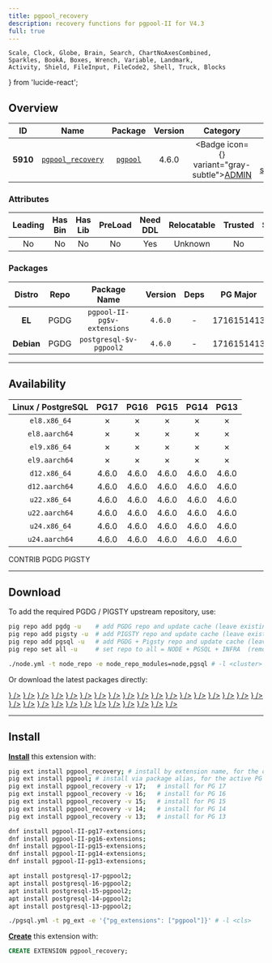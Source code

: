 ```yaml
---
title: pgpool_recovery
description: recovery functions for pgpool-II for V4.3
full: true
---
```


    Scale, Clock, Globe, Brain, Search, ChartNoAxesCombined,
    Sparkles, BookA, Boxes, Wrench, Variable, Landmark,
    Activity, Shield, FileInput, FileCode2, Shell, Truck, Blocks
} from 'lucide-react';

## Overview

| <TooltipIconButton tooltip="Extension unique identifier" side="top">ID</TooltipIconButton> | <TooltipIconButton tooltip="Extension name" side="top">Name</TooltipIconButton> | <TooltipIconButton tooltip="Package name for installation" side="top">Package</TooltipIconButton> | <TooltipIconButton tooltip="Latest available extension version" side="top">Version</TooltipIconButton> | <TooltipIconButton tooltip="Extension category" side="top">Category</TooltipIconButton> | <TooltipIconButton tooltip="Open source license" side="top">License</TooltipIconButton> | <TooltipIconButton tooltip="Programming language" side="top">Lang</TooltipIconButton> |
|:--------:|:--------:|:----------:|:--------------:|:---------------------------------------:|:------------------------------------------------------:|:----:|
| **5910** | [`pgpool_recovery`](https://pgpool.net/) | [`pgpool`](/ext/pgpool_adm) | 4.6.0 | <Badge icon={<Landmark />} variant="gray-subtle"><a href="/ext/admin" className="no-underline">ADMIN</a></Badge> | <a href="/ext/list/license#postgresql" className="no-underline"><Badge icon={<Scale />} variant="blue-subtle">PostgreSQL</Badge></a> | <a href="/ext/list/lang#c"><Badge icon={<FileCode2 />} variant="blue-subtle">C</Badge></a> |

### Attributes

| <TooltipIconButton tooltip="The Primary Leading extension in the Package" side="top">Leading</TooltipIconButton> | <TooltipIconButton tooltip="Contains binary utils" side="top">Has Bin</TooltipIconButton> | <TooltipIconButton tooltip="Contains .so shared library files" side="top">Has Lib</TooltipIconButton> | <TooltipIconButton tooltip="Requires preloading via shared_preload_libraries" side="top">PreLoad</TooltipIconButton> | <TooltipIconButton tooltip="Requires CREATE EXTENSION DDL command" side="top">Need DDL</TooltipIconButton> | <TooltipIconButton tooltip="Can be installed in any schema" side="top">Relocatable</TooltipIconButton> | <TooltipIconButton tooltip="Can be created by non-superuser" side="top">Trusted</TooltipIconButton> | <TooltipIconButton tooltip="Schemas used by this extension" side="top">Schemas</TooltipIconButton> |
|:-------:|:-------:|:-------:|:-------:|:--------:|:-----------:|:-------:|:-------:|
| No | No | No | No | Yes | Unknown | No | - |

### Packages

| <TooltipIconButton tooltip="Linux distribution family, EL or Debian" side="top">Distro</TooltipIconButton> | <TooltipIconButton tooltip="Package repository" side="top">Repo</TooltipIconButton> | <TooltipIconButton tooltip="The RPM/DEB Package Name Pattern (replace $v with real pg major)" side="top">Package Name</TooltipIconButton> | <TooltipIconButton tooltip="Latest package version" side="top">Version</TooltipIconButton> | <TooltipIconButton tooltip="RPM/DEB Package dependencies" side="top">Deps</TooltipIconButton> | <TooltipIconButton tooltip="Available in these PostgreSQL Major Versions" side="top">PG Major</TooltipIconButton> |
|:----------:|:--------:|:------------------------:|:-----------:|:------------:|:------------------:|
|   **EL**   | <Badge variant="blue-subtle"><span className="font-bold">PGDG</span></Badge> | `pgpool-II-pg$v-extensions` | `4.6.0` | - | <Badge variant="green-subtle">17</Badge><Badge variant="green-subtle">16</Badge><Badge variant="green-subtle">15</Badge><Badge variant="green-subtle">14</Badge><Badge variant="green-subtle">13</Badge> |
| **Debian** | <Badge variant="blue-subtle"><span className="font-bold">PGDG</span></Badge> | `postgresql-$v-pgpool2` | `4.6.0` | - | <Badge variant="green-subtle">17</Badge><Badge variant="green-subtle">16</Badge><Badge variant="green-subtle">15</Badge><Badge variant="green-subtle">14</Badge><Badge variant="green-subtle">13</Badge> |



------

## Availability

| <TooltipIconButton tooltip="Linux Distro Arch / PostgreSQL Major Version" side="top">Linux / PostgreSQL </TooltipIconButton> | **PG17** | **PG16** | **PG15** | **PG14** | **PG13** |
|:-----:|:-----:|:-----:|:-----:|:-----:|:-----:|
| `el8.x86_64` | <Badge variant="red-subtle">✗</Badge> | <Badge variant="red-subtle">✗</Badge> | <Badge variant="red-subtle">✗</Badge> | <Badge variant="red-subtle">✗</Badge> | <Badge variant="red-subtle">✗</Badge> |
| `el8.aarch64` | <Badge variant="red-subtle">✗</Badge> | <Badge variant="red-subtle">✗</Badge> | <Badge variant="red-subtle">✗</Badge> | <Badge variant="red-subtle">✗</Badge> | <Badge variant="red-subtle">✗</Badge> |
| `el9.x86_64` | <Badge variant="red-subtle">✗</Badge> | <Badge variant="red-subtle">✗</Badge> | <Badge variant="red-subtle">✗</Badge> | <Badge variant="red-subtle">✗</Badge> | <Badge variant="red-subtle">✗</Badge> |
| `el9.aarch64` | <Badge variant="red-subtle">✗</Badge> | <Badge variant="red-subtle">✗</Badge> | <Badge variant="red-subtle">✗</Badge> | <Badge variant="red-subtle">✗</Badge> | <Badge variant="red-subtle">✗</Badge> |
| `d12.x86_64` | <Badge variant="blue-subtle">4.6.0</Badge> | <Badge variant="blue-subtle">4.6.0</Badge> | <Badge variant="blue-subtle">4.6.0</Badge> | <Badge variant="blue-subtle">4.6.0</Badge> | <Badge variant="blue-subtle">4.6.0</Badge> |
| `d12.aarch64` | <Badge variant="blue-subtle">4.6.0</Badge> | <Badge variant="blue-subtle">4.6.0</Badge> | <Badge variant="blue-subtle">4.6.0</Badge> | <Badge variant="blue-subtle">4.6.0</Badge> | <Badge variant="blue-subtle">4.6.0</Badge> |
| `u22.x86_64` | <Badge variant="blue-subtle">4.6.0</Badge> | <Badge variant="blue-subtle">4.6.0</Badge> | <Badge variant="blue-subtle">4.6.0</Badge> | <Badge variant="blue-subtle">4.6.0</Badge> | <Badge variant="blue-subtle">4.6.0</Badge> |
| `u22.aarch64` | <Badge variant="blue-subtle">4.6.0</Badge> | <Badge variant="blue-subtle">4.6.0</Badge> | <Badge variant="blue-subtle">4.6.0</Badge> | <Badge variant="blue-subtle">4.6.0</Badge> | <Badge variant="blue-subtle">4.6.0</Badge> |
| `u24.x86_64` | <Badge variant="blue-subtle">4.6.0</Badge> | <Badge variant="blue-subtle">4.6.0</Badge> | <Badge variant="blue-subtle">4.6.0</Badge> | <Badge variant="blue-subtle">4.6.0</Badge> | <Badge variant="blue-subtle">4.6.0</Badge> |
| `u24.aarch64` | <Badge variant="blue-subtle">4.6.0</Badge> | <Badge variant="blue-subtle">4.6.0</Badge> | <Badge variant="blue-subtle">4.6.0</Badge> | <Badge variant="blue-subtle">4.6.0</Badge> | <Badge variant="blue-subtle">4.6.0</Badge> |

<Badge variant="green-subtle"><span className="font-black">CONTRIB</span></Badge> <Badge variant="blue-subtle"><span className="font-black">PGDG</span></Badge> <Badge variant="amber-subtle"><span className="font-black">PIGSTY</span></Badge>

------

## Download

To add the required PGDG / PIGSTY upstream repository, use:

```bash tab="pig"
pig repo add pgdg -u    # add PGDG repo and update cache (leave existing repos)
pig repo add pigsty -u  # add PIGSTY repo and update cache (leave existing repos)
pig repo add pgsql -u   # add PGDG + Pigsty repo and update cache (leave existing repos)
pig repo set all -u     # set repo to all = NODE + PGSQL + INFRA  (remove existing repos)
```
```bash tab="pigsty"
./node.yml -t node_repo -e node_repo_modules=node,pgsql # -l <cluster>
```

Or download the latest packages directly:

<Files>
    <Folder name="el8.x86_64">
    </Folder>
    <Folder name="el8.aarch64">
    </Folder>
    <Folder name="el9.x86_64">
    </Folder>
    <Folder name="el9.aarch64">
    </Folder>
    <Folder name="d12.x86_64">
        <a href="https://apt.postgresql.org/pub/repos/apt/pool/main/p/pgpool2/postgresql-17-pgpool2_4.6.0-2.pgdg120+2_arm64.deb"><File name="postgresql-17-pgpool2_4.6.0-2.pgdg120+2_arm64.deb" icon={<Box className="text-emerald-500" />} /></a>
        <a href="https://apt.postgresql.org/pub/repos/apt/pool/main/p/pgpool2/postgresql-16-pgpool2_4.6.0-2.pgdg120+2_arm64.deb"><File name="postgresql-16-pgpool2_4.6.0-2.pgdg120+2_arm64.deb" icon={<Box className="text-emerald-500" />} /></a>
        <a href="https://apt.postgresql.org/pub/repos/apt/pool/main/p/pgpool2/postgresql-15-pgpool2_4.6.0-2.pgdg120+2_arm64.deb"><File name="postgresql-15-pgpool2_4.6.0-2.pgdg120+2_arm64.deb" icon={<Box className="text-emerald-500" />} /></a>
        <a href="https://apt.postgresql.org/pub/repos/apt/pool/main/p/pgpool2/postgresql-14-pgpool2_4.6.0-2.pgdg120+2_arm64.deb"><File name="postgresql-14-pgpool2_4.6.0-2.pgdg120+2_arm64.deb" icon={<Box className="text-emerald-500" />} /></a>
        <a href="https://apt.postgresql.org/pub/repos/apt/pool/main/p/pgpool2/postgresql-13-pgpool2_4.6.0-2.pgdg120+2_arm64.deb"><File name="postgresql-13-pgpool2_4.6.0-2.pgdg120+2_arm64.deb" icon={<Box className="text-emerald-500" />} /></a>
    </Folder>
    <Folder name="d12.aarch64">
        <a href="https://apt.postgresql.org/pub/repos/apt/pool/main/p/pgpool2/postgresql-17-pgpool2_4.6.0-2.pgdg120+2_amd64.deb"><File name="postgresql-17-pgpool2_4.6.0-2.pgdg120+2_amd64.deb" icon={<Box className="text-orange-500" />} /></a>
        <a href="https://apt.postgresql.org/pub/repos/apt/pool/main/p/pgpool2/postgresql-16-pgpool2_4.6.0-2.pgdg120+2_amd64.deb"><File name="postgresql-16-pgpool2_4.6.0-2.pgdg120+2_amd64.deb" icon={<Box className="text-orange-500" />} /></a>
        <a href="https://apt.postgresql.org/pub/repos/apt/pool/main/p/pgpool2/postgresql-15-pgpool2_4.6.0-2.pgdg120+2_amd64.deb"><File name="postgresql-15-pgpool2_4.6.0-2.pgdg120+2_amd64.deb" icon={<Box className="text-orange-500" />} /></a>
        <a href="https://apt.postgresql.org/pub/repos/apt/pool/main/p/pgpool2/postgresql-14-pgpool2_4.6.0-2.pgdg120+2_amd64.deb"><File name="postgresql-14-pgpool2_4.6.0-2.pgdg120+2_amd64.deb" icon={<Box className="text-orange-500" />} /></a>
        <a href="https://apt.postgresql.org/pub/repos/apt/pool/main/p/pgpool2/postgresql-13-pgpool2_4.6.0-2.pgdg120+2_amd64.deb"><File name="postgresql-13-pgpool2_4.6.0-2.pgdg120+2_amd64.deb" icon={<Box className="text-orange-500" />} /></a>
    </Folder>
    <Folder name="u22.x86_64">
        <a href="https://apt.postgresql.org/pub/repos/apt/pool/main/p/pgpool2/postgresql-17-pgpool2_4.6.0-2.pgdg22.04+2_amd64.deb"><File name="postgresql-17-pgpool2_4.6.0-2.pgdg22.04+2_amd64.deb" icon={<Box className="text-emerald-500" />} /></a>
        <a href="https://apt.postgresql.org/pub/repos/apt/pool/main/p/pgpool2/postgresql-16-pgpool2_4.6.0-2.pgdg22.04+2_amd64.deb"><File name="postgresql-16-pgpool2_4.6.0-2.pgdg22.04+2_amd64.deb" icon={<Box className="text-emerald-500" />} /></a>
        <a href="https://apt.postgresql.org/pub/repos/apt/pool/main/p/pgpool2/postgresql-15-pgpool2_4.6.0-2.pgdg22.04+2_amd64.deb"><File name="postgresql-15-pgpool2_4.6.0-2.pgdg22.04+2_amd64.deb" icon={<Box className="text-emerald-500" />} /></a>
        <a href="https://apt.postgresql.org/pub/repos/apt/pool/main/p/pgpool2/postgresql-14-pgpool2_4.6.0-2.pgdg22.04+2_amd64.deb"><File name="postgresql-14-pgpool2_4.6.0-2.pgdg22.04+2_amd64.deb" icon={<Box className="text-emerald-500" />} /></a>
        <a href="https://apt.postgresql.org/pub/repos/apt/pool/main/p/pgpool2/postgresql-13-pgpool2_4.6.0-2.pgdg22.04+2_amd64.deb"><File name="postgresql-13-pgpool2_4.6.0-2.pgdg22.04+2_amd64.deb" icon={<Box className="text-emerald-500" />} /></a>
    </Folder>
    <Folder name="u22.aarch64">
        <a href="https://apt.postgresql.org/pub/repos/apt/pool/main/p/pgpool2/postgresql-17-pgpool2_4.6.0-2.pgdg22.04+2_arm64.deb"><File name="postgresql-17-pgpool2_4.6.0-2.pgdg22.04+2_arm64.deb" icon={<Box className="text-orange-500" />} /></a>
        <a href="https://apt.postgresql.org/pub/repos/apt/pool/main/p/pgpool2/postgresql-16-pgpool2_4.6.0-2.pgdg22.04+2_arm64.deb"><File name="postgresql-16-pgpool2_4.6.0-2.pgdg22.04+2_arm64.deb" icon={<Box className="text-orange-500" />} /></a>
        <a href="https://apt.postgresql.org/pub/repos/apt/pool/main/p/pgpool2/postgresql-15-pgpool2_4.6.0-2.pgdg22.04+2_arm64.deb"><File name="postgresql-15-pgpool2_4.6.0-2.pgdg22.04+2_arm64.deb" icon={<Box className="text-orange-500" />} /></a>
        <a href="https://apt.postgresql.org/pub/repos/apt/pool/main/p/pgpool2/postgresql-14-pgpool2_4.6.0-2.pgdg22.04+2_arm64.deb"><File name="postgresql-14-pgpool2_4.6.0-2.pgdg22.04+2_arm64.deb" icon={<Box className="text-orange-500" />} /></a>
        <a href="https://apt.postgresql.org/pub/repos/apt/pool/main/p/pgpool2/postgresql-13-pgpool2_4.6.0-2.pgdg22.04+2_arm64.deb"><File name="postgresql-13-pgpool2_4.6.0-2.pgdg22.04+2_arm64.deb" icon={<Box className="text-orange-500" />} /></a>
    </Folder>
    <Folder name="u24.x86_64">
        <a href="https://apt.postgresql.org/pub/repos/apt/pool/main/p/pgpool2/postgresql-17-pgpool2_4.6.0-2.pgdg24.04+2_amd64.deb"><File name="postgresql-17-pgpool2_4.6.0-2.pgdg24.04+2_amd64.deb" icon={<Box className="text-emerald-500" />} /></a>
        <a href="https://apt.postgresql.org/pub/repos/apt/pool/main/p/pgpool2/postgresql-16-pgpool2_4.6.0-2.pgdg24.04+2_amd64.deb"><File name="postgresql-16-pgpool2_4.6.0-2.pgdg24.04+2_amd64.deb" icon={<Box className="text-emerald-500" />} /></a>
        <a href="https://apt.postgresql.org/pub/repos/apt/pool/main/p/pgpool2/postgresql-15-pgpool2_4.6.0-2.pgdg24.04+2_amd64.deb"><File name="postgresql-15-pgpool2_4.6.0-2.pgdg24.04+2_amd64.deb" icon={<Box className="text-emerald-500" />} /></a>
        <a href="https://apt.postgresql.org/pub/repos/apt/pool/main/p/pgpool2/postgresql-14-pgpool2_4.6.0-2.pgdg24.04+2_amd64.deb"><File name="postgresql-14-pgpool2_4.6.0-2.pgdg24.04+2_amd64.deb" icon={<Box className="text-emerald-500" />} /></a>
        <a href="https://apt.postgresql.org/pub/repos/apt/pool/main/p/pgpool2/postgresql-13-pgpool2_4.6.0-2.pgdg24.04+2_amd64.deb"><File name="postgresql-13-pgpool2_4.6.0-2.pgdg24.04+2_amd64.deb" icon={<Box className="text-emerald-500" />} /></a>
    </Folder>
    <Folder name="u24.aarch64">
        <a href="https://apt.postgresql.org/pub/repos/apt/pool/main/p/pgpool2/postgresql-17-pgpool2_4.6.0-2.pgdg24.04+2_arm64.deb"><File name="postgresql-17-pgpool2_4.6.0-2.pgdg24.04+2_arm64.deb" icon={<Box className="text-orange-500" />} /></a>
        <a href="https://apt.postgresql.org/pub/repos/apt/pool/main/p/pgpool2/postgresql-16-pgpool2_4.6.0-2.pgdg24.04+2_arm64.deb"><File name="postgresql-16-pgpool2_4.6.0-2.pgdg24.04+2_arm64.deb" icon={<Box className="text-orange-500" />} /></a>
        <a href="https://apt.postgresql.org/pub/repos/apt/pool/main/p/pgpool2/postgresql-15-pgpool2_4.6.0-2.pgdg24.04+2_arm64.deb"><File name="postgresql-15-pgpool2_4.6.0-2.pgdg24.04+2_arm64.deb" icon={<Box className="text-orange-500" />} /></a>
        <a href="https://apt.postgresql.org/pub/repos/apt/pool/main/p/pgpool2/postgresql-14-pgpool2_4.6.0-2.pgdg24.04+2_arm64.deb"><File name="postgresql-14-pgpool2_4.6.0-2.pgdg24.04+2_arm64.deb" icon={<Box className="text-orange-500" />} /></a>
        <a href="https://apt.postgresql.org/pub/repos/apt/pool/main/p/pgpool2/postgresql-13-pgpool2_4.6.0-2.pgdg24.04+2_arm64.deb"><File name="postgresql-13-pgpool2_4.6.0-2.pgdg24.04+2_arm64.deb" icon={<Box className="text-orange-500" />} /></a>
    </Folder>
</Files>

------

## Install

[**Install**](/docs/pgsql/extension/install) this extension with:

```bash tab="pig"
pig ext install pgpool_recovery; # install by extension name, for the current active PG version
pig ext install pgpool; # install via package alias, for the active PG version
pig ext install pgpool_recovery -v 17;   # install for PG 17
pig ext install pgpool_recovery -v 16;   # install for PG 16
pig ext install pgpool_recovery -v 15;   # install for PG 15
pig ext install pgpool_recovery -v 14;   # install for PG 14
pig ext install pgpool_recovery -v 13;   # install for PG 13
```
```bash tab="yum" 
dnf install pgpool-II-pg17-extensions;
dnf install pgpool-II-pg16-extensions;
dnf install pgpool-II-pg15-extensions;
dnf install pgpool-II-pg14-extensions;
dnf install pgpool-II-pg13-extensions;
```
```bash tab="apt" 
apt install postgresql-17-pgpool2;
apt install postgresql-16-pgpool2;
apt install postgresql-15-pgpool2;
apt install postgresql-14-pgpool2;
apt install postgresql-13-pgpool2;
```
```bash tab="ansible"
./pgsql.yml -t pg_ext -e '{"pg_extensions": ["pgpool"]}' # -l <cls>
```

[**Create**](/docs/pgsql/extension/create) this extension with:

```sql
CREATE EXTENSION pgpool_recovery;
```


